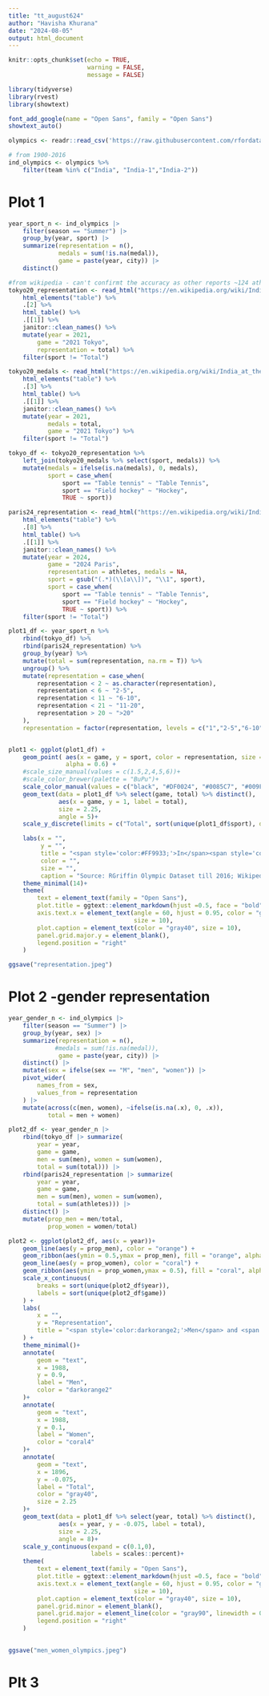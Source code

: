 ```yaml
---
title: "tt_august624"
author: "Havisha Khurana"
date: "2024-08-05"
output: html_document
---
```


```r
knitr::opts_chunk$set(echo = TRUE,
                      warning = FALSE,
                      message = FALSE)
```

```r
library(tidyverse)
library(rvest)
library(showtext)
```

```r
font_add_google(name = "Open Sans", family = "Open Sans")
showtext_auto()
```

```r
olympics <- readr::read_csv('https://raw.githubusercontent.com/rfordatascience/tidytuesday/master/data/2024/2024-08-06/olympics.csv')
```

```r
# from 1900-2016
ind_olympics <- olympics %>%
    filter(team %in% c("India", "India-1","India-2"))

```

# Plot 1 

```r
year_sport_n <- ind_olympics |>
    filter(season == "Summer") |>
    group_by(year, sport) |>
    summarize(representation = n(),
              medals = sum(!is.na(medal)),
              game = paste(year, city)) |>
    distinct()
```


```r
#from wikipedia - can't confirmt the accuracy as other reports ~124 athletes
tokyo20_representation <- read_html("https://en.wikipedia.org/wiki/India_at_the_2020_Summer_Olympics#cite_note-List-6") %>%
    html_elements("table") %>%
    .[2] %>%
    html_table() %>%
    .[[1]] %>%
    janitor::clean_names() %>%
    mutate(year = 2021,
        game = "2021 Tokyo",
        representation = total) %>%
    filter(sport != "Total")

tokyo20_medals <- read_html("https://en.wikipedia.org/wiki/India_at_the_2020_Summer_Olympics#cite_note-List-6") %>%
    html_elements("table") %>%
    .[3] %>%
    html_table() %>%
    .[[1]] %>%
    janitor::clean_names() %>%
    mutate(year = 2021,
           medals = total,
           game = "2021 Tokyo") %>%
    filter(sport != "Total")

tokyo_df <- tokyo20_representation %>%
    left_join(tokyo20_medals %>% select(sport, medals)) %>%
    mutate(medals = ifelse(is.na(medals), 0, medals),
           sport = case_when(
               sport == "Table tennis" ~ "Table Tennis",
               sport == "Field hockey" ~ "Hockey",
               TRUE ~ sport)) 
```


```r
paris24_representation <- read_html("https://en.wikipedia.org/wiki/India_at_the_2024_Summer_Olympics") %>%
    html_elements("table") %>%
    .[8] %>%
    html_table() %>%
    .[[1]] %>%
    janitor::clean_names() %>%
    mutate(year = 2024,
           game = "2024 Paris",
           representation = athletes, medals = NA,
           sport = gsub("(.*)(\\[a\\])", "\\1", sport),
           sport = case_when(
               sport == "Table tennis" ~ "Table Tennis",
               sport == "Field hockey" ~ "Hockey",
               TRUE ~ sport)) %>%
    filter(sport != "Total")
```

```r
plot1_df <- year_sport_n %>%
    rbind(tokyo_df) %>%
    rbind(paris24_representation) %>%
    group_by(year) %>%
    mutate(total = sum(representation, na.rm = T)) %>%
    ungroup() %>%
    mutate(representation = case_when(
        representation < 2 ~ as.character(representation),
        representation < 6 ~ "2-5",
        representation < 11 ~ "6-10",
        representation < 21 ~ "11-20",
        representation > 20 ~ ">20"
    ),
    representation = factor(representation, levels = c("1","2-5","6-10","11-20",">20")))


plot1 <- ggplot(plot1_df) +
    geom_point( aes(x = game, y = sport, color = representation, size = representation),
                alpha = 0.6) +
    #scale_size_manual(values = c(1.5,2,4,5,6))+
    #scale_color_brewer(palette = "BuPu")+
    scale_color_manual(values = c("black", "#DF0024", "#0085C7", "#009F3D", "#F4C300"))+
    geom_text(data = plot1_df %>% select(game, total) %>% distinct(),
              aes(x = game, y = 1, label = total),
              size = 2.25,
              angle = 5)+
    scale_y_discrete(limits = c("Total", sort(unique(plot1_df$sport), decreasing = TRUE)))+

    labs(x = "",
         y = "",
         title = "<span style='color:#FF9933;'>In</span><span style='color:#000080;'>di</span><span style='color:#138808;'>an</span> Contingent at the Summer Olympics",
         color = "",
         size = "",
         caption = "Source: RGriffin Olympic Dataset till 2016; Wikipedia page for 2021 and 2024") +
    theme_minimal(14)+
    theme(
        text = element_text(family = "Open Sans"),
        plot.title = ggtext::element_markdown(hjust =0.5, face = "bold"),
        axis.text.x = element_text(angle = 60, hjust = 0.95, color = "gray40",
                                   size = 10),
        plot.caption = element_text(color = "gray40", size = 10),
        panel.grid.major.y = element_blank(),
        legend.position = "right"
    )

ggsave("representation.jpeg")
```

# Plot 2 -gender representation

```r

year_gender_n <- ind_olympics |>
    filter(season == "Summer") |>
    group_by(year, sex) |>
    summarize(representation = n(),
             #medals = sum(!is.na(medal)),
              game = paste(year, city)) |>
    distinct() |>
    mutate(sex = ifelse(sex == "M", "men", "women")) |>
    pivot_wider(
        names_from = sex,
        values_from = representation
    ) |>
    mutate(across(c(men, women), ~ifelse(is.na(.x), 0, .x)),
           total = men + women)

plot2_df <- year_gender_n |>
    rbind(tokyo_df |> summarize(
        year = year,
        game = game,
        men = sum(men), women = sum(women),
        total = sum(total))) |>
    rbind(paris24_representation |> summarize(
        year = year,
        game = game,
        men = sum(men), women = sum(women),
        total = sum(athletes))) |>
    distinct() |>
    mutate(prop_men = men/total,
           prop_women = women/total)

plot2 <- ggplot(plot2_df, aes(x = year))+
    geom_line(aes(y = prop_men), color = "orange") +
    geom_ribbon(aes(ymin = 0.5,ymax = prop_men), fill = "orange", alpha = 0.5)+
    geom_line(aes(y = prop_women), color = "coral") +
    geom_ribbon(aes(ymin = prop_women,ymax = 0.5), fill = "coral", alpha = 0.5) +
    scale_x_continuous(
        breaks = sort(unique(plot2_df$year)),
        labels = sort(unique(plot2_df$game))
    ) +
    labs(
        x = "",
        y = "Representation",
        title = "<span style='color:darkorange2;'>Men</span> and <span style='color:coral4;'>Women</span> representatives in the <span style='color:#FF9933;'>In</span><span style='color:#000080;'>di</span><span style='color:#138808;'>an</span> Contingent",
    ) +
    theme_minimal()+
    annotate(
        geom = "text",
        x = 1988,
        y = 0.9,
        label = "Men",
        color = "darkorange2"
    )+
    annotate(
        geom = "text",
        x = 1988,
        y = 0.1,
        label = "Women",
        color = "coral4"
    )+
    annotate(
        geom = "text",
        x = 1896,
        y = -0.075,
        label = "Total",
        color = "gray40",
        size = 2.25
    )+
    geom_text(data = plot1_df %>% select(year, total) %>% distinct(),
              aes(x = year, y = -0.075, label = total),
              size = 2.25,
              angle = 8)+
    scale_y_continuous(expand = c(0.1,0),
                       labels = scales::percent)+
    theme(
        text = element_text(family = "Open Sans"),
        plot.title = ggtext::element_markdown(hjust =0.5, face = "bold"),
        axis.text.x = element_text(angle = 60, hjust = 0.95, color = "gray40",
                                   size = 10),
        plot.caption = element_text(color = "gray40", size = 10),
        panel.grid.minor = element_blank(),
        panel.grid.major = element_line(color = "gray90", linewidth = 0.2),
        legend.position = "right"
    )
    

ggsave("men_women_olympics.jpeg")
```

# Plt 3